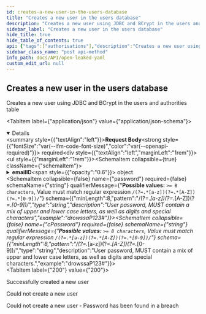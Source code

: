 ```yaml
---
id: creates-a-new-user-in-the-users-database
title: "Creates a new user in the users database"
description: "Creates a new user using JDBC and BCrypt in the users and authorities table"
sidebar_label: "Creates a new user in the users database"
hide_title: true
hide_table_of_contents: true
api: {"tags":["authorisations"],"description":"Creates a new user using JDBC and BCrypt in the users and authorities table","requestBody":{"content":{"application/json":{"schema":{"type":"object","properties":{"emailID":{"type":"object","properties":{"Local":{"type":"string","description":"First part of the email pre-@","example":"johndoe"},"Domain":{"type":"string","description":"Second part of the email post-@","example":"example.com"}},"title":"RegisterNewUser_emailID"},"password":{"minLength":8,"pattern":"/(?=.*[a-z])(?=.*[A-Z])(?=.*[0-9])/","type":"string","description":"User password, MUST contain a mix of upper and lower case letters, as well as digits and special characters","example":"drowssaP123#"},"cPassword":{"minLength":8,"pattern":"/(?=.*[a-z])(?=.*[A-Z])(?=.*[0-9])/","type":"string","description":"User password, MUST contain a mix of upper and lower case letters, as well as digits and special characters.","example":"drowssaP123#"}},"example":{"emailID":{"local":"example","domain":"example.com"},"password":"password123","cPassword":"password123"},"title":"RegisterNewUser"}}},"required":true},"responses":{"200":{"description":"Successfully created a new user"},"400":{"description":"Could not create a new user"},"409":{"description":"Could not create a new user - Password has been found in a breach"}},"method":"post","path":"/api/auth/register","servers":[{"url":"https://virtserver.swaggerhub.com/Peetzie/OpenLeaked/1.7.1","description":"SwaggerHub API Auto Mocking"},{"url":"https://localhost","description":"Local running server"},{"url":"https://open-leaked.compute.dtu.dk","description":"DTU Compute VPN Required"}],"securitySchemes":{"basicAuth":{"type":"http","scheme":"basic"}},"jsonRequestBodyExample":{"emailID":{"local":"example","domain":"example.com"},"password":"password123","cPassword":"password123"},"info":{"title":"Open Leaked YAML","description":"## Introduction\nThis API is documented in **OpenAPI** format. \n\n## OpenAPI Specification\nThis API is documented in **OpenAPI format** and is based on\n[Petstore sample](http://petstore.swagger.io/) provided by [swagger.io](http://swagger.io) team.\n\n## Authentication\nThe application makes uses of build in authentication. Some of the client calls will be restricted. Use the HTTP basic form to authorize. ","contact":{"name":"Open Leaked","url":"https://github.com/Open-Leaked/Monorepo","email":"openleaked@gmail.com"},"license":{"name":"Apache 2.0","url":"http://www.apache.org/licenses/LICENSE-2.0.html"},"version":"3.0.0","x-logo":{"url":"https://raw.githubusercontent.com/Open-Leaked/Monorepo/main/Assets/logo/png/logo-white.png?token=GHSAT0AAAAAACB2FNOUZBLHC6LN6IMED47EZC3SB3Q","altText":"Open-Leaked Logo"}},"postman":{"name":"Creates a new user in the users database","description":{"content":"Creates a new user using JDBC and BCrypt in the users and authorities table","type":"text/plain"},"url":{"path":["api","auth","register"],"host":["{{baseUrl}}"],"query":[],"variable":[]},"header":[{"key":"Content-Type","value":"application/json"}],"method":"POST","body":{"mode":"raw","raw":"\"\"","options":{"raw":{"language":"json"}}}}}
sidebar_class_name: "post api-method"
info_path: docs/API/open-leaked-yaml
custom_edit_url: null
---
```



## Creates a new user in the users database



Creates a new user using JDBC and BCrypt in the users and authorities table

<MimeTabs><TabItem label={"application/json"} value={"application/json-schema"}><details style={{}} data-collapsed={false} open={true}><summary style={{"textAlign":"left"}}><strong>Request Body</strong><strong style={{"fontSize":"var(--ifm-code-font-size)","color":"var(--openapi-required)"}}> required</strong></summary><div style={{"textAlign":"left","marginLeft":"1rem"}}></div><ul style={{"marginLeft":"1rem"}}><SchemaItem collapsible={true} className={"schemaItem"}><details style={{}}><summary style={{}}><strong>emailID</strong><span style={{"opacity":"0.6"}}> object</span></summary><div style={{"marginLeft":"1rem"}}><SchemaItem collapsible={false} name={"Local"} required={false} schemaName={"string"} qualifierMessage={undefined} schema={{"type":"string","description":"First part of the email pre-@","example":"johndoe"}}></SchemaItem><SchemaItem collapsible={false} name={"Domain"} required={false} schemaName={"string"} qualifierMessage={undefined} schema={{"type":"string","description":"Second part of the email post-@","example":"example.com"}}></SchemaItem></div></details></SchemaItem><SchemaItem collapsible={false} name={"password"} required={false} schemaName={"string"} qualifierMessage={"**Possible values:** `>= 8 characters`, Value must match regular expression `/(?=.*[a-z])(?=.*[A-Z])(?=.*[0-9])/`"} schema={{"minLength":8,"pattern":"/(?=.*[a-z])(?=.*[A-Z])(?=.*[0-9])/","type":"string","description":"User password, MUST contain a mix of upper and lower case letters, as well as digits and special characters","example":"drowssaP123#"}}></SchemaItem><SchemaItem collapsible={false} name={"cPassword"} required={false} schemaName={"string"} qualifierMessage={"**Possible values:** `>= 8 characters`, Value must match regular expression `/(?=.*[a-z])(?=.*[A-Z])(?=.*[0-9])/`"} schema={{"minLength":8,"pattern":"/(?=.*[a-z])(?=.*[A-Z])(?=.*[0-9])/","type":"string","description":"User password, MUST contain a mix of upper and lower case letters, as well as digits and special characters.","example":"drowssaP123#"}}></SchemaItem></ul></details></TabItem></MimeTabs><div><ApiTabs><TabItem label={"200"} value={"200"}><div>

Successfully created a new user

</div><div></div></TabItem><TabItem label={"400"} value={"400"}><div>

Could not create a new user

</div><div></div></TabItem><TabItem label={"409"} value={"409"}><div>

Could not create a new user - Password has been found in a breach

</div><div></div></TabItem></ApiTabs></div>
      